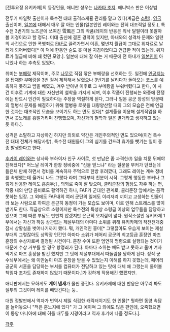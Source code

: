 [전투요정 유키카제]의 등장인물, 애니판 성우는 [[나카타 조지]]. 애니박스 판은 이상범

전투기 파일럿 출신이자 특수전 대대 출격스케쥴 관리를 맡고 있다(계급은 [[소령]]), [[영국]] 출신이며, [[일본]]에 대해서 매우 잘 아는 인물(일본인인 레이와는 전혀 대조적일 정도.), 특수전 3번기의 노즈콘에 쓰여진 雪風은 그의 작품(레이의 반응은 워낙 달필이라 못알아볼 지경이라고 할 정도). 미대 출신에 결혼 경력이 있지만, 아내와의 성격차 문제와 일련의 사건으로 인한 폭행죄로 [[FAF]]로 끌려가면서 이혼, 몇년치 월급이 그대로 위자료로 날리게 되어버렸다[* 이 덕에 한동안 술도 못 마실 지경이었다고 언급한 적이 있는데. 위자료가 월급에 비해 꽤 컸던 모양.]. 일본에 대해 잘 아는 거 때문에 전 아내가 [[일본인]]이 아니었나 하는 추측도 있었다. 

취미는 [[부메랑]] 제작이며, 주로 [[나무]]로 직접 깎은 부메랑을 선호하는 듯. 일전에 [[인공지능]]을 탑재한 부메랑을 3번 걸쳐 제작해서 날렸으나 3번기를 날리다가 돌아오는 코스를 예측하지 못하고 뺨을 베였고, 겨우 받아낸 이후로 그 부메랑을 부숴버렸다고 한다, 
이 사건 이후로 기계에 대한 자신만의 철학을 가지게 되며, 이후 작품이 진행되는 와중에 전쟁에는 반드시 인간이 필요하다는 주장을 역설하게 된다, 그러나 일본 공군 장성의 방문때의 열병식 문제를 해결하기 위해 열병용 로봇을 대량양산할 때의 그의 모습은 전에 언급한 것과는 대조적인 모습을 보이기도 하는 면도 있다[* 설계툴을 이용해 설계작업을 하면서 콧노래를 흥얼거리며 진행했으며, 자신과의 철학과 일은 별개라고 생각하고 있는 듯 하다.].

성격은 소탈하고 자상하긴 하지만 의외로 약간은 개인주의적인 면도 있으며(이건 특수전 대대 전체가 해당사항), 특수전 대원들이 그의 심기를 건드려 휴가를 뺏기는 일이 종종 발생한다고 한다.

[[후카이 레이]]와는 상사와 부하이자 친구 사이로, 첫 만남은 좀 과격한(!) 일을 치룬 뒤에야 친해졌다[* 어느날 레이가 한창 정비중에 "신을 믿느냐" 라는 질문을 부커가 던졌는데 들은체 만체 하면서 정비를 계속하자 주먹으로 한방 후려깠다, 그래도 레이는 계속 정비를 속행했는데 옳거니 나도 그렇다 라며 그때부터 친분이 시작. 그렇게 행동한 부커나 그렇게 반응한 레이도 흠좀무;] , 의외로 죽이 잘 맞으며, 쿨리준장의 험담도 자주 하는 편, 작중 내의 만담 콤비로도 활약하긴 하나, FAF가 군대인 관계로, 쿨리준장 앞에서는 꼼짝못하는 입장. 그 외에도 FAF내의 여러 군단의 일에도 이리저리 끼이고 고생하는 인물이라 보는 사람으로 하여금 은근히 동정이 가는 모습도 보이며, 이로 인해 스트레스를 많이 받기도 한다. 직급상으로 소령이지만 특수전의 특성상 소령급 이상의 업무들을 담당하고 있으며 그에 따른 부담도 만만치 않겠지만 은근히 오지랖이 넓다. 원작소설인 유키카제 1부에서는 자신과 하등 상관없는 제설부대의 아마다 소위를 위해 유키카제의 작전전개중 잠시 상황실을 벗어나기까지 했다. 뭐, 개인적인 흥미[* 그렇잖아도 우습게 보이는 제설부대의 그렇잖아도 상막장 인간인 아마다 소위가 페어리 공군의 최고등급 훈장인 마즈 훈장의 수상자로써 결정된 사건이다. 훈장 수여 또한 엄연히 명령으로 실행되는 것이기 때문에 수상 거부를 할 경우 항명죄가 된다. 아마다 소위는 빼도 받고 못하고 울며 겨자먹기로 마즈 훈장을 받긴 했지만 그 탓에 제설부대에서 따돌림을 당하게 된다. 정작 군 수뇌부에서는 왜 이딴놈이 마즈 훈장을 받을 수 있었는지 이해를 하지 못했는데, 페어리 공군의 서훈을 담당하는 부서를 컴퓨터가 전담하고 있는 탓에 대체 왜 그랬는지 물어볼 책임자 조차도 존재하지 않았기 때문이다.]가 강하게 작용해긴 했겠지만.

애니판에서는 묘하게도 '''게이 냄새'''가 물씬 풍긴다. 유키카제에 대한 반응은 아무리 봐도 질투의 그것이며 레이를 빼앗긴다는 둥..

대원 정발판에서 역자가 번역시 제일 식겁한 캐릭터이기도 한 인물[* 뭣하면 동양 속담을 늘어놓으니 "적은 혼노지에 있다" 가 그 예이며 그 외에도 많은 편인데, 오죽했으면 이 동양 마니아에 대해 혀를 내두를 지경이라고 역자 후기에 나올 정도다.].

[[각주]]
